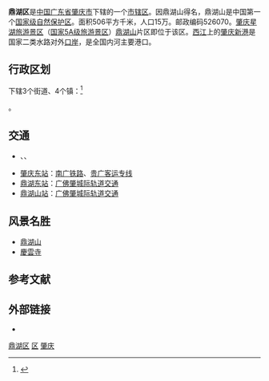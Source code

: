 {{Infobox China County
| county  = 鼎湖区
| Photo = File:肇庆鼎湖山飞水潭-2020年1月.jpg 
| Photoname= [[鼎湖山|鼎湖山]] 
| map = Location of Dinghu within Guangdong (China).png
| Belong = [[广东省|广东省]][[肇庆市|肇庆市]]
| Types= [[市辖区|市辖区]]
| admincode = 441203
| seat = [[坑口街道|坑口街道]] 
| officerTitle= 区长
| officer = 刘运通
| division = 7
| town= 4
| subdistrict= 3
| post code= 526070
| phone code = 758
| area = 596
| census yr = 2003
| pop = 15万
| web = http://www.zqdh.com.cn/
}}

'''鼎湖区'''是[[中国|中国]][[广东省|广东省]][[肇庆市|肇庆市]]下辖的一个[[市辖区|市辖区]]。因鼎湖山得名，鼎湖山是中国第一个[[中华人民共和国国家级自然保护区列表|国家级自然保护区]]。面积506平方千米，人口15万。邮政编码526070。[[肇庆星湖旅游景区|肇庆星湖旅游景区]]（[[国家5A级旅游景区|国家5A级旅游景区]]）[[鼎湖山|鼎湖山]]片区即位于该区。[[西江|西江]]上的[[肇庆新港|肇庆新港]]是国家二类水路对外[[口岸|口岸]]，是全国内河主要港口。

==行政区划==
下辖3个街道、4个镇：<ref>{{PRC admin/ref sgc|44/12/03/000/000}}</ref>

{{PRC admin/children|44/12/03/000/000}}。

== 交通 ==
*{{China Expwy Name|G94}}、{{China Expwy Name|S8|P= Guangdong}}、{{中国国道名|321}}
*[[肇庆东站|肇庆东站]]：{{rint|cn|crh}}[[南广铁路|南广铁路]]、[[贵广客运专线|贵广客运专线]]
*[[鼎湖东站|鼎湖东站]]：[[广佛肇城际轨道交通|广佛肇城际轨道交通]]
*[[鼎湖山站|鼎湖山站]]：[[广佛肇城际轨道交通|广佛肇城际轨道交通]]

== 风景名胜 ==
* [[鼎湖山|鼎湖山]]
* [[慶雲寺_(肇慶)|慶雲寺]]

== 参考文献 ==
{{reflist}}

== 外部链接 ==
* {{Official website|http://www.zqdh.gov.cn/|name=肇庆市鼎湖区人民政府}}

{{肇庆}}
{{鼎湖区行政区划}}
{{肇庆市行政区划}}
{{广东行政区划}}

[[Category:鼎湖区|]]
[[Category:肇庆区县市|区]]
[[Category:广东市辖区|肇庆]]